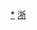 <div style="position: relative" class="center">
{{Image label begin|image=Administrative Division Huzhou.png|width={{{1|600}}}|link=}} 
{{Image label|x=1260|y=640|scale={{{1|600}}}/2000|text=[[吴兴区|<span style="color: black;">'''吴兴区'''</span>]]}}
{{Image label|x=1640|y=780|scale={{{1|600}}}/2000|text=[[南浔区|<span style="color: black;">'''南浔区'''</span>]]}}
{{Image label|x=1250|y=1140|scale={{{1|600}}}/2000|text=[[德清县|<span style="color: black;">'''德清县'''</span>]]}}
{{Image label|x=870|y=370|scale={{{1|600}}}/2000|text=[[长兴县|<span style="color: black;">'''长兴县'''</span>]]}}
{{Image label|x=520|y=1050|scale={{{1|600}}}/2000|text=[[安吉县|<span style="color: black;">'''安吉县'''</span>]]}}
</div>
<noinclude>
[[Category:湖州行政区划|*]]
[[Category:中华人民共和国地级行政区划图|浙]]
</noinclude>